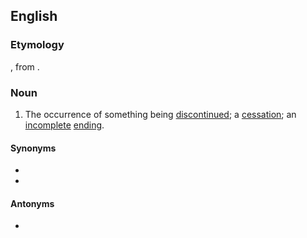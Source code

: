 ==English==

===Etymology===
{{etyl|xno|en}}, from {{etyl|fro|en}} {{m|fro|descontinuer}}.

===Noun===
{{en-noun}}

# The occurrence of something being [[discontinue]]d; a [[cessation]]; an [[incomplete]] [[ending]].

====Synonyms====
* {{l|en|discontinuation}}
* {{l|en|termination}}

====Antonyms====
* {{l|en|continuance}}